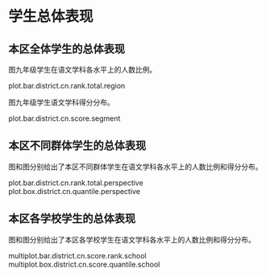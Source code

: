 <!-- chapter total -->

\mytext

# 学生总体表现

## 本区全体学生的总体表现


图\ref{fig: `r gio.R$GetPlotTitle("plot.bar.district.cn.rank.total.region")`}九年级学生在语文学科各水平上的人数比例。

plot.bar.district.cn.rank.total.region

图\ref{fig: `r gio.R$GetPlotTitle("plot.bar.district.cn.score.segment")`}九年级学生语文学科得分分布。

plot.bar.district.cn.score.segment




## 本区不同群体学生的总体表现

图\ref{fig: `r gio.R$GetPlotTitle("plot.bar.district.cn.rank.total.perspective")`}和图\ref{fig: `r gio.R$GetPlotTitle("plot.box.district.cn.quantile.perspective")`}分别给出了本区不同群体学生在语文学科各水平上的人数比例和得分分布\footnote{盒须图——5\%学生得分小于等于须下端线分数；25\%学生得分小于等于盒底分数；50\%学生得分大于等于盒中横线分数；25\%学生得分大于等于盒顶分数；5\%学生得分大于等于须上端线分数；盒高度一定程度上反映了得分分布的离散程度；红点为平均分。}。

plot.bar.district.cn.rank.total.perspective
plot.box.district.cn.quantile.perspective


## 本区各学校学生的总体表现

图\ref{fig: `r gio.R$GetPlotTitle("multiplot.bar.district.cn.score.rank.school")`}和图\ref{fig: `r gio.R$GetPlotTitle("multiplot.box.district.cn.score.quantile.school")`}分别给出了本区各学校学生在语文学科各水平上的人数比例和得分分布。

multiplot.bar.district.cn.score.rank.school
multiplot.box.district.cn.score.quantile.school



<!-- end of chapter total -->
